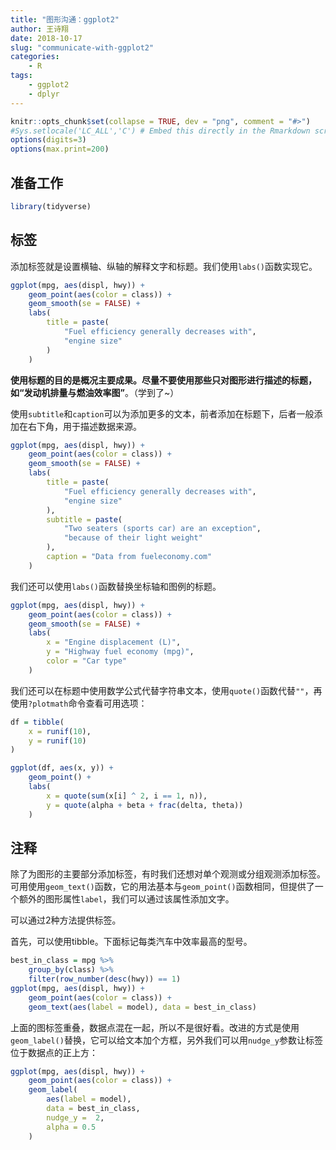```yaml
---
title: "图形沟通：ggplot2"
author: 王诗翔
date: 2018-10-17
slug: "communicate-with-ggplot2"
categories: 
    - R
tags:
    - ggplot2
    - dplyr
---
```



```r
knitr::opts_chunk$set(collapse = TRUE, dev = "png", comment = "#>")
#Sys.setlocale('LC_ALL','C') # Embed this directly in the Rmarkdown script that contains the Chinese character comment
options(digits=3)
options(max.print=200)
```

## 准备工作

```r
library(tidyverse)
```

## 标签

添加标签就是设置横轴、纵轴的解释文字和标题。我们使用`labs()`函数实现它。

```r
ggplot(mpg, aes(displ, hwy)) + 
    geom_point(aes(color = class)) + 
    geom_smooth(se = FALSE) + 
    labs(
        title = paste(
            "Fuel efficiency generally decreases with",
            "engine size"
        )
    )
```

**使用标题的目的是概况主要成果。尽量不要使用那些只对图形进行描述的标题，如“发动机排量与燃油效率图”**。（学到了~）

使用`subtitle`和`caption`可以为添加更多的文本，前者添加在标题下，后者一般添加在右下角，用于描述数据来源。

```r
ggplot(mpg, aes(displ, hwy)) + 
    geom_point(aes(color = class)) + 
    geom_smooth(se = FALSE) + 
    labs(
        title = paste(
            "Fuel efficiency generally decreases with",
            "engine size"
        ),
        subtitle = paste(
            "Two seaters (sports car) are an exception",
            "because of their light weight"
        ),
        caption = "Data from fueleconomy.com"
    )
```

我们还可以使用`labs()`函数替换坐标轴和图例的标题。

```r
ggplot(mpg, aes(displ, hwy)) + 
    geom_point(aes(color = class)) + 
    geom_smooth(se = FALSE) + 
    labs(
        x = "Engine displacement (L)",
        y = "Highway fuel economy (mpg)",
        color = "Car type"
    )
```

我们还可以在标题中使用数学公式代替字符串文本，使用`quote()`函数代替`""`，再使用`?plotmath`命令查看可用选项：

```r
df = tibble(
    x = runif(10),
    y = runif(10)
)

ggplot(df, aes(x, y)) + 
    geom_point() +
    labs(
        x = quote(sum(x[i] ^ 2, i == 1, n)),
        y = quote(alpha + beta + frac(delta, theta))
    )
```

## 注释

除了为图形的主要部分添加标签，有时我们还想对单个观测或分组观测添加标签。可用使用`geom_text()`函数，它的用法基本与`geom_point()`函数相同，但提供了一个额外的图形属性`label`，我们可以通过该属性添加文字。

可以通过2种方法提供标签。

首先，可以使用tibble。下面标记每类汽车中效率最高的型号。

```r
best_in_class = mpg %>% 
    group_by(class) %>% 
    filter(row_number(desc(hwy)) == 1)
ggplot(mpg, aes(displ, hwy)) +
    geom_point(aes(color = class)) + 
    geom_text(aes(label = model), data = best_in_class)
```

上面的图标签重叠，数据点混在一起，所以不是很好看。改进的方式是使用`geom_label()`替换，它可以给文本加个方框，另外我们可以用`nudge_y`参数让标签位于数据点的正上方：

```r
ggplot(mpg, aes(displ, hwy)) +
    geom_point(aes(color = class)) + 
    geom_label(
        aes(label = model),
        data = best_in_class,
        nudge_y =  2,
        alpha = 0.5
    )
```


